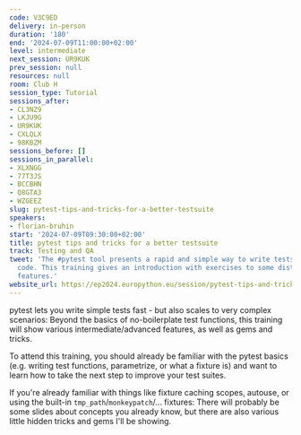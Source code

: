 ```yaml
---
code: V3C9ED
delivery: in-person
duration: '180'
end: '2024-07-09T11:00:00+02:00'
level: intermediate
next_session: UR9KUK
prev_session: null
resources: null
room: Club H
session_type: Tutorial
sessions_after:
- CL3NZ9
- LKJU9G
- UR9KUK
- CXLQLX
- 98KBZM
sessions_before: []
sessions_in_parallel:
- XLXNGG
- 77T3JS
- BCCBHN
- Q8GTA3
- WZGEEZ
slug: pytest-tips-and-tricks-for-a-better-testsuite
speakers:
- florian-bruhin
start: '2024-07-09T09:30:00+02:00'
title: pytest tips and tricks for a better testsuite
track: Testing and QA
tweet: 'The #pytest tool presents a rapid and simple way to write tests for your Python
  code. This training gives an introduction with exercises to some distinguishing
  features.'
website_url: https://ep2024.europython.eu/session/pytest-tips-and-tricks-for-a-better-testsuite
---
```


pytest lets you write simple tests fast - but also scales to very complex scenarios: Beyond the basics of no-boilerplate test functions, this training will show various intermediate/advanced features, as well as gems and tricks.

To attend this training, you should already be familiar with the pytest basics (e.g. writing test functions, parametrize, or what a fixture is) and want to learn how to take the next step to improve your test suites.

If you're already familiar with things like fixture caching scopes, autouse, or using the built-in `tmp_path`/`monkeypatch`/... fixtures: There will probably be some slides about concepts you already know, but there are also various little hidden tricks and gems I'll be showing.
